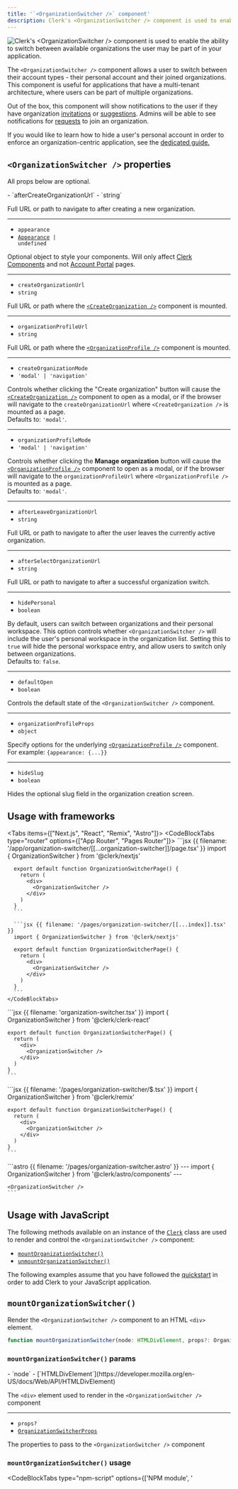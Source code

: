 ```yaml
---
title: '`<OrganizationSwitcher />` component'
description: Clerk's <OrganizationSwitcher /> component is used to enable the ability to switch between available organizations the user may be part of in your application.
---
```


![Clerk's \<OrganizationSwitcher /> component is used to enable the ability to switch between available organizations the user may be part of in your application.](/docs/images/ui-components/organization-switcher.svg)

The `<OrganizationSwitcher />` component allows a user to switch between their account types - their personal account and their joined organizations. This component is useful for applications that have a multi-tenant architecture, where users can be part of multiple organizations.

Out of the box, this component will show notifications to the user if they have organization [invitations](/docs/organizations/overview#organization-invitations) or [suggestions](/docs/organizations/overview#suggestions). Admins will be able to see notifications for [requests](/docs/organizations/overview#membership-requests) to join an organization.

If you would like to learn how to hide a user's personal account in order to enforce an organization-centric application, see the [dedicated guide.](/docs/guides/force-organizations)

## `<OrganizationSwitcher />` properties

All props below are optional.

<Properties>
  - `afterCreateOrganizationUrl`
  - `string`

  Full URL or path to navigate to after creating a new organization.

  ---

  - `appearance`
  - <code>[Appearance](/docs/customization/overview) | undefined</code>

  Optional object to style your components. Will only affect [Clerk Components](/docs/components/overview) and not [Account Portal](/docs/customization/account-portal/overview) pages.

  ---

  - `createOrganizationUrl`
  - `string`

  Full URL or path where the [`<CreateOrganization />`][createorg-ref] component is mounted.

  ---

  - `organizationProfileUrl`
  - `string`

  Full URL or path where the [`<OrganizationProfile />`][orgprofile-ref] component is mounted.

  ---

  - `createOrganizationMode`
  - `'modal' | 'navigation'`

  Controls whether clicking the "Create organization" button will cause the [`<CreateOrganization />`][createorg-ref] component to open as a modal, or if the browser will navigate to the `createOrganizationUrl` where `<CreateOrganization />` is mounted as a page.<br />Defaults to: `'modal'`.

  ---

  - `organizationProfileMode`
  - `'modal' | 'navigation'`

  Controls whether clicking the **Manage organization** button will cause the [`<OrganizationProfile />`][orgprofile-ref] component to open as a modal, or if the browser will navigate to the `organizationProfileUrl` where `<OrganizationProfile />` is mounted as a page.<br />Defaults to: `'modal'`.

  ---

  - `afterLeaveOrganizationUrl`
  - `string`

  Full URL or path to navigate to after the user leaves the currently active organization.

  ---

  - `afterSelectOrganizationUrl`
  - `string`

  Full URL or path to navigate to after a successful organization switch.

  ---

  - `hidePersonal`
  - `boolean`

  By default, users can switch between organizations and their personal workspace. This option controls whether `<OrganizationSwitcher />` will include the user's personal workspace in the organization list. Setting this to `true` will hide the personal workspace entry, and allow users to switch only between organizations.<br />Defaults to: `false`.

  ---

  - `defaultOpen`
  - `boolean`

  Controls the default state of the `<OrganizationSwitcher />` component.

  ---

  - `organizationProfileProps`
  - `object`

  Specify options for the underlying [`<OrganizationProfile />`][orgprofile-ref] component.<br />For example: `{appearance: {...}}`

  ---

  - `hideSlug`
  - `boolean`

  Hides the optional slug field in the organization creation screen.
</Properties>

## Usage with frameworks

<Tabs items={["Next.js", "React", "Remix", "Astro"]}>
  <Tab>
    <CodeBlockTabs type="router" options={["App Router", "Pages Router"]}>
      ```jsx {{ filename: '/app/organization-switcher/[[...organization-switcher]]/page.tsx' }}
      import { OrganizationSwitcher } from '@clerk/nextjs'

      export default function OrganizationSwitcherPage() {
        return (
          <div>
            <OrganizationSwitcher />
          </div>
        )
      }
      ```

      ```jsx {{ filename: '/pages/organization-switcher/[[...index]].tsx' }}
      import { OrganizationSwitcher } from '@clerk/nextjs'

      export default function OrganizationSwitcherPage() {
        return (
          <div>
            <OrganizationSwitcher />
          </div>
        )
      }
      ```
    </CodeBlockTabs>
  </Tab>

  <Tab>
    ```jsx {{ filename: 'organization-switcher.tsx' }}
    import { OrganizationSwitcher } from '@clerk/clerk-react'

    export default function OrganizationSwitcherPage() {
      return (
        <div>
          <OrganizationSwitcher />
        </div>
      )
    }
    ```
  </Tab>

  <Tab>
    ```jsx {{ filename: '/pages/organization-switcher/$.tsx' }}
    import { OrganizationSwitcher } from '@clerk/remix'

    export default function OrganizationSwitcherPage() {
      return (
        <div>
          <OrganizationSwitcher />
        </div>
      )
    }
    ```
  </Tab>

  <Tab>
    ```astro {{ filename: '/pages/organization-switcher.astro' }}
    ---
    import { OrganizationSwitcher } from '@clerk/astro/components'
    ---

    <OrganizationSwitcher />
    ```
  </Tab>
</Tabs>

## Usage with JavaScript

The following methods available on an instance of the [`Clerk`](/docs/references/javascript/clerk/clerk) class are used to render and control the `<OrganizationSwitcher />` component:

- [`mountOrganizationSwitcher()`](#mount-organization-switcher)
- [`unmountOrganizationSwitcher()`](#unmount-organization-switcher)

The following examples assume that you have followed the [quickstart](/docs/quickstarts/javascript) in order to add Clerk to your JavaScript application.

## `mountOrganizationSwitcher()`

Render the `<OrganizationSwitcher />` component to an HTML `<div>` element.

```typescript
function mountOrganizationSwitcher(node: HTMLDivElement, props?: OrganizationSwitcherProps): void
```

### <code>mountOrganization<wbr />Switcher()</code> params

<Properties>
  - `node`
  - [`HTMLDivElement`](https://developer.mozilla.org/en-US/docs/Web/API/HTMLDivElement)

  The `<div>` element used to render in the `<OrganizationSwitcher />` component

  ---

  - `props?`
  - [`OrganizationSwitcherProps`](#properties)

  The properties to pass to the `<OrganizationSwitcher />` component
</Properties>

### <code>mountOrganization<wbr />Switcher()</code> usage

<CodeBlockTabs type="npm-script" options={['NPM module', '<script>']}>
  ```js {{ filename: 'main.js', mark: [13] }}
  import { Clerk } from '@clerk/clerk-js'

  // Initialize Clerk with your Clerk publishable key
  const clerk = new Clerk('{{pub_key}}')
  await clerk.load()

  document.getElementById('app').innerHTML = `
    <div id="organization-switcher"></div>
  `

  const orgSwitcherDiv = document.getElementById('organization-switcher')

  clerk.mountOrganizationSwitcher(orgSwitcherDiv)
  ```

  ```html {{ filename: 'index.html', mark: [20] }}
  <!-- Add a <div id="organization-switcher"> element to your HTML -->
  <div id="organization-switcher"></div>

  <!-- Initialize Clerk with your
  Clerk Publishable key and Frontend API URL -->
  <script
    async
    crossorigin="anonymous"
    data-clerk-publishable-key="{{pub_key}}"
    src="https://{{fapi_url}}/npm/@clerk/clerk-js@latest/dist/clerk.browser.js"
    type="text/javascript"
  ></script>

  <script>
    window.addEventListener('load', async function () {
      await Clerk.load()

      const orgSwitcherDiv = document.getElementById('organization-switcher')

      Clerk.mountOrganizationSwitcher(orgSwitcherDiv)
    })
  </script>
  ```
</CodeBlockTabs>

## <code>unmountOrganization<wbr />Switcher()</code>

Unmount and run cleanup on an existing `<OrganizationSwitcher />` component instance.

```typescript
function unmountOrganizationSwitcher(node: HTMLDivElement): void
```

### <code>unmountOrganization<wbr />Switcher()</code> params

<Properties>
  - `node`
  - [`HTMLDivElement`](https://developer.mozilla.org/en-US/docs/Web/API/HTMLDivElement)

  The container `<div>` element with a rendered `<OrganizationSwitcher />` component instance
</Properties>

### <code>unmountOrganization<wbr />Switcher()</code> usage

<CodeBlockTabs type="npm-script" options={['NPM module', '<script>']}>
  ```js {{ filename: 'main.js', mark: [17] }}
  import { Clerk } from '@clerk/clerk-js'

  // Initialize Clerk with your Clerk publishable key
  const clerk = new Clerk('{{pub_key}}')
  await clerk.load()

  document.getElementById('app').innerHTML = `
    <div id="organization-switcher"></div>
  `

  const orgSwitcherDiv = document.getElementById('organization-switcher')

  clerk.mountOrganizationSwitcher(orgSwitcherDiv)

  // ...

  clerk.unmountOrganizationSwitcher(orgSwitcherDiv)
  ```

  ```html {{ filename: 'index.html', mark: [24] }}
  <!-- Add a <div id="organization-switcher"> element to your HTML -->
  <div id="organization-switcher"></div>

  <!-- Initialize Clerk with your
  Clerk Publishable key and Frontend API URL -->
  <script
    async
    crossorigin="anonymous"
    data-clerk-publishable-key="{{pub_key}}"
    src="https://{{fapi_url}}/npm/@clerk/clerk-js@latest/dist/clerk.browser.js"
    type="text/javascript"
  ></script>

  <script>
    window.addEventListener('load', async function () {
      await Clerk.load()

      const orgSwitcherDiv = document.getElementById('organization-switcher')

      Clerk.mountOrganizationSwitcher(orgSwitcherDiv)

      // ...

      Clerk.unmountOrganizationSwitcher(orgSwitcherDiv)
    })
  </script>
  ```
</CodeBlockTabs>

## Customization

To learn about how to customize Clerk components, see the [customization documentation](/docs/customization/overview).

[createorg-ref]: /docs/components/organization/create-organization

[orgprofile-ref]: /docs/components/organization/organization-profile
